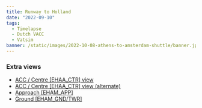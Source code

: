 ```yaml
---
title: Runway to Holland
date: "2022-09-10"
tags:
  - Timelapse
  - Dutch VACC
  - Vatsim
banner: /static/images/2022-10-08-athens-to-amsterdam-shuttle/banner.jpg
---
```


<Youtube id="AtZ4dC44iec" />

### Extra views

- [ACC / Centre [EHAA_CTR] view](https://youtu.be/s9iXF2h1NhY)
- [ACC / Centre [EHAA_CTR] view (alternate)](https://youtu.be/Euq2uaZHqiA)
- [Approach [EHAM_APP]](https://youtu.be/SFkUYuVxD9o)
- [Ground [EHAM_GND/TWR]](https://youtu.be/sfF7agR27NM)
